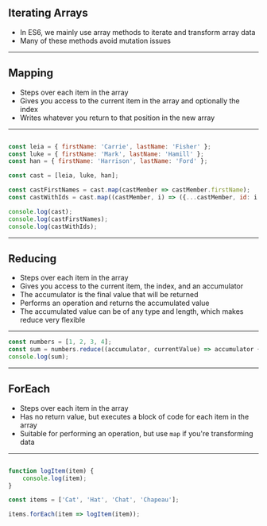 
## Iterating Arrays

* In ES6, we mainly use array methods to iterate and transform array data
* Many of these methods avoid mutation issues

---

## Mapping

* Steps over each item in the array
* Gives you access to the current item in the array and optionally the index
* Writes whatever you return to that position in the new array

---


```javascript Mapping Arrays

const leia = { firstName: 'Carrie', lastName: 'Fisher' };
const luke = { firstName: 'Mark', lastName: 'Hamill' };
const han = { firstName: 'Harrison', lastName: 'Ford' };

const cast = [leia, luke, han];

const castFirstNames = cast.map(castMember => castMember.firstName);
const castWithIds = cast.map((castMember, i) => ({...castMember, id: i }));

console.log(cast);
console.log(castFirstNames);
console.log(castWithIds);
```

---

## Reducing

* Steps over each item in the array
* Gives you access to the current item, the index, and an accumulator
* The accumulator is the final value that will be returned 
* Performs an operation and returns the accumulated value
* The accumulated value can be of any type and length, which makes reduce very flexible

---


```javascript Reducing Arrays
const numbers = [1, 2, 3, 4];
const sum = numbers.reduce((accumulator, currentValue) => accumulator + currentValue);
console.log(sum);
```

---

## ForEach

* Steps over each item in the array
* Has no return value, but executes a block of code for each item in the array
* Suitable for performing an operation, but use `map` if you're transforming data

---


```javascript ForEach Arrays

function logItem(item) {
    console.log(item);
}

const items = ['Cat', 'Hat', 'Chat', 'Chapeau'];

items.forEach(item => logItem(item));
```
